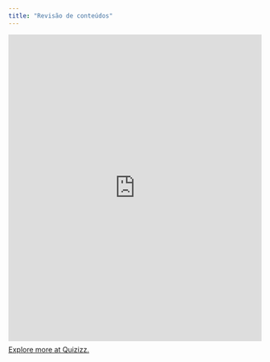 ```yaml
---
title: "Revisão de conteúdos"
---
```


```{=html}
<div style="width:100%;display:flex;flex-direction:column;gap:8px;min-height:635px;"><iframe src="https://quizizz.com/embed/quiz/682861d08138e46a067e49cc" title="1ª Avaliação - Simulado - Quizizz" style="flex:1;" frameBorder="0" allowfullscreen></iframe><a href="https://quizizz.com/admin?source=embedFrame" target="_blank">Explore more at Quizizz.</a></div>
```
